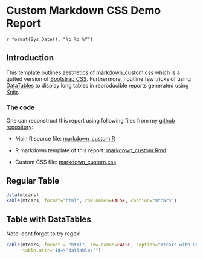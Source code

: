 # Custom Markdown CSS Demo Report
`r format(Sys.Date(), "%b %d %Y")`

## Introduction

This template outlines aesthetics of [markdown_custom.css](https://github.com/malnirav/RdataObjects/blob/master/markdown_custom.css) which is a gutted version of [Bootstrap CSS](http://getbootstrap.com/css/). Furthermore, I outline few tricks of using [DataTables](http://www.datatables.net) to display long tables in reproducible reports generated using [Knitr](http://yihui.name/knitr/). 

### The code
One can reconstruct this report using following files from my [github repository](https://github.com/malnirav/RdataObjects):

* Main R source file: [markdown_custom.R](https://github.com/malnirav/RdataObjects/blob/master/markdown_custom.R)

* R markdown template of this report: [markdown_custom.Rmd](https://github.com/malnirav/RdataObjects/blob/master/markdown_custom.Rmd)

* Custom CSS file: [markdown_custom.css](https://github.com/malnirav/RdataObjects/blob/master/markdown_custom.css)

## Regular Table
```r
data(mtcars)
kable(mtcars, format="html", row.names=FALSE, caption="mtcars")
```

## Table with DataTables

Note: dont forget to try regex!
```r
kable(mtcars, format = "html", row.names=FALSE, caption="mtcars with DataTables",
      table.attr="id=\"datTable\"")
```
